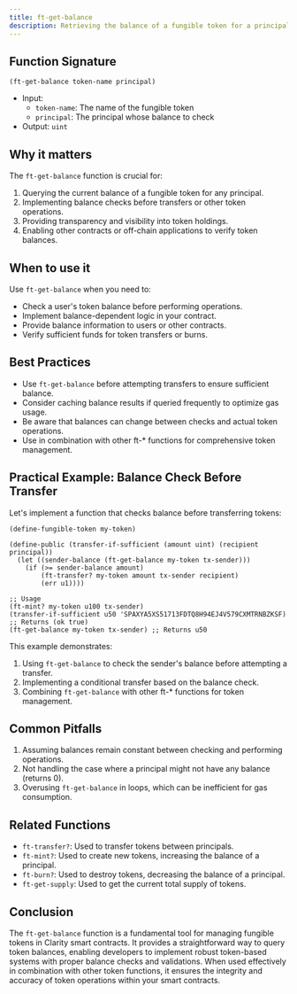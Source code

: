 ```yaml
---
title: ft-get-balance
description: Retrieving the balance of a fungible token for a principal in Clarity smart contracts.
---
```


## Function Signature

```clarity
(ft-get-balance token-name principal)
```

- Input: 
  - `token-name`: The name of the fungible token
  - `principal`: The principal whose balance to check
- Output: `uint`

## Why it matters

The `ft-get-balance` function is crucial for:

1. Querying the current balance of a fungible token for any principal.
2. Implementing balance checks before transfers or other token operations.
3. Providing transparency and visibility into token holdings.
4. Enabling other contracts or off-chain applications to verify token balances.

## When to use it

Use `ft-get-balance` when you need to:

- Check a user's token balance before performing operations.
- Implement balance-dependent logic in your contract.
- Provide balance information to users or other contracts.
- Verify sufficient funds for token transfers or burns.

## Best Practices

- Use `ft-get-balance` before attempting transfers to ensure sufficient balance.
- Consider caching balance results if queried frequently to optimize gas usage.
- Be aware that balances can change between checks and actual token operations.
- Use in combination with other ft-* functions for comprehensive token management.

## Practical Example: Balance Check Before Transfer

Let's implement a function that checks balance before transferring tokens:

```clarity
(define-fungible-token my-token)

(define-public (transfer-if-sufficient (amount uint) (recipient principal))
  (let ((sender-balance (ft-get-balance my-token tx-sender)))
    (if (>= sender-balance amount)
        (ft-transfer? my-token amount tx-sender recipient)
        (err u1))))

;; Usage
(ft-mint? my-token u100 tx-sender)
(transfer-if-sufficient u50 'SPAXYA5XS51713FDTQ8H94EJ4V579CXMTRNBZKSF) ;; Returns (ok true)
(ft-get-balance my-token tx-sender) ;; Returns u50
```

This example demonstrates:
1. Using `ft-get-balance` to check the sender's balance before attempting a transfer.
2. Implementing a conditional transfer based on the balance check.
3. Combining `ft-get-balance` with other ft-* functions for token management.

## Common Pitfalls

1. Assuming balances remain constant between checking and performing operations.
2. Not handling the case where a principal might not have any balance (returns 0).
3. Overusing `ft-get-balance` in loops, which can be inefficient for gas consumption.

## Related Functions

- `ft-transfer?`: Used to transfer tokens between principals.
- `ft-mint?`: Used to create new tokens, increasing the balance of a principal.
- `ft-burn?`: Used to destroy tokens, decreasing the balance of a principal.
- `ft-get-supply`: Used to get the current total supply of tokens.

## Conclusion

The `ft-get-balance` function is a fundamental tool for managing fungible tokens in Clarity smart contracts. It provides a straightforward way to query token balances, enabling developers to implement robust token-based systems with proper balance checks and validations. When used effectively in combination with other token functions, it ensures the integrity and accuracy of token operations within your smart contracts.
